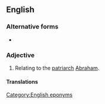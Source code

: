 ==English==

===Alternative forms===
* {{l|en|Abrahamitical}}

===Adjective===
{{en-adj}}

# Relating to the [[patriarch]] [[Abraham]].

====Translations====
{{trans-see|Abrahamic}}

[[Category:English eponyms]]
